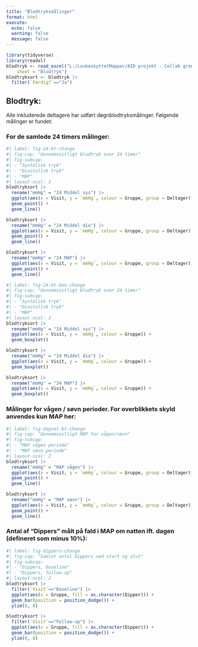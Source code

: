 ```yaml
---
title: "Blodtryksmålinger"
format: html
execute:
  echo: false
  warning: false
  message: false
---
```


```r
library(tidyverse)
library(readxl)
blodtryk <- read_excel("L:/LovbeskyttetMapper/AID projekt - Collab grant/WP2+3 (AIDBeyond)/AID-BEYOND Trial Master File/16) Data analyser/Analyseskema samlet NY.xlsx", 
    sheet = "Blodtryk")
blodtryksort <- blodtryk |> 
  filter(`Færdig?`=="Ja")
```

## Blodtryk:
Alle inkluderede deltagere har udført døgnblodtryksmålinger. Følgende målinger er fundet:

### For de samlede 24 timers målinger:
```r
#| label: fig-24-bt-change
#| fig-cap: "Gennemsnitligt blodtryk over 24 timer"
#| fig-subcap:
#| - "Systolisk tryk"
#| - "Diastolisk tryk"
#| - "MAP"
#| layout-ncol: 3
blodtryksort |> 
  rename("mmHg" = "24 Middel sys") |> 
  ggplot(aes(x = Visit, y = `mmHg`, colour = Gruppe, group = Deltager)) +
  geom_point() + 
  geom_line()

blodtryksort |> 
  rename("mmHg" = "24 Middel dia") |> 
  ggplot(aes(x = Visit, y = `mmHg`, colour = Gruppe, group = Deltager)) +
  geom_point() + 
  geom_line()

blodtryksort |> 
  rename("mmHg" = "24 MAP") |> 
  ggplot(aes(x = Visit, y = `mmHg`, colour = Gruppe, group = Deltager)) +
  geom_point() + 
  geom_line()
```

```r
#| label: fig-24-bt-box-change
#| fig-cap: "Gennemsnitligt blodtryk over 24 timer"
#| fig-subcap:
#| - "Systolisk tryk"
#| - "Diastolisk tryk"
#| - "MAP"
#| layout-ncol: 3
blodtryksort |> 
  rename("mmHg" = "24 Middel sys") |> 
  ggplot(aes(x = Visit, y = `mmHg`, colour = Gruppe)) +
  geom_boxplot()

blodtryksort |> 
  rename("mmHg" = "24 Middel dia") |> 
  ggplot(aes(x = Visit, y = `mmHg`, colour = Gruppe)) +
  geom_boxplot()

blodtryksort |> 
  rename("mmHg" = "24 MAP") |> 
  ggplot(aes(x = Visit, y = `mmHg`, colour = Gruppe)) +
  geom_boxplot()
```

### Målinger for vågen / søvn perioder. For overblikkets skyld anvendes kun MAP her:
```r
#| label: fig-dagnat-bt-change
#| fig-cap: "Gennemsnitligt MAP for vågen/søvn"
#| fig-subcap:
#| - "MAP vågen periode"
#| - "MAP søvn periode"
#| layout-ncol: 2
blodtryksort |> 
  rename("mmHg" = "MAP vågen") |> 
  ggplot(aes(x = Visit, y = `mmHg`, colour = Gruppe, group = Deltager)) +
  geom_point() + 
  geom_line()

blodtryksort |> 
  rename("mmHg" = "MAP søvn") |> 
  ggplot(aes(x = Visit, y = `mmHg`, colour = Gruppe, group = Deltager)) +
  geom_point() + 
  geom_line()
```

### Antal af "Dippers" målt på fald i MAP om natten ift. dagen (defineret som minus 10%):
```r
#| label: fig-dippers-change
#| fig-cap: "Samlet antal Dippers ved start og slut"
#| fig-subcap:
#| - "Dippers, baseline"
#| - "Dippers, follow-up"
#| layout-ncol: 2
blodtryksort |> 
  filter(`Visit`=="Baseline") |> 
  ggplot(aes(x = Gruppe, fill = as.character(Dipper))) +
  geom_bar(position = position_dodge()) +
  ylim(0, 8)

blodtryksort |> 
  filter(`Visit`=="Follow-up") |> 
  ggplot(aes(x = Gruppe, fill = as.character(Dipper))) +
  geom_bar(position = position_dodge()) +
  ylim(0, 8)
```
